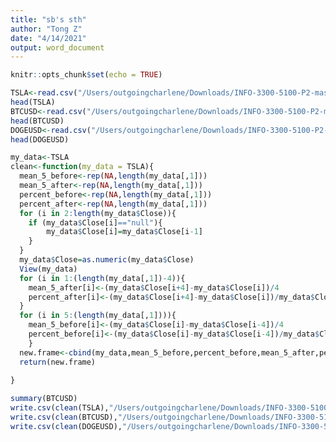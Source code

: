 ```yaml
---
title: "sb's sth"
author: "Tong Z"
date: "4/14/2021"
output: word_document
---
```


```r
knitr::opts_chunk$set(echo = TRUE)
```

```r
TSLA<-read.csv("/Users/outgoingcharlene/Downloads/INFO-3300-5100-P2-master/dataset/TSLA.csv")
head(TSLA)
BTCUSD<-read.csv("/Users/outgoingcharlene/Downloads/INFO-3300-5100-P2-master/dataset/BTC-USD.csv")
head(BTCUSD)
DOGEUSD<-read.csv("/Users/outgoingcharlene/Downloads/INFO-3300-5100-P2-master/dataset/DOGE-USD.csv")
head(DOGEUSD)
```

```r
my_data<-TSLA
clean<-function(my_data = TSLA){
  mean_5_before<-rep(NA,length(my_data[,1]))
  mean_5_after<-rep(NA,length(my_data[,1]))
  percent_before<-rep(NA,length(my_data[,1]))
  percent_after<-rep(NA,length(my_data[,1]))
  for (i in 2:length(my_data$Close)){
    if (my_data$Close[i]=="null"){
        my_data$Close[i]=my_data$Close[i-1]
    }
  }
  my_data$Close=as.numeric(my_data$Close)
  View(my_data)
  for (i in 1:(length(my_data[,1])-4)){
    mean_5_after[i]<-(my_data$Close[i+4]-my_data$Close[i])/4
    percent_after[i]<-(my_data$Close[i+4]-my_data$Close[i])/my_data$Close[i]*100
  }
  for (i in 5:(length(my_data[,1]))){
    mean_5_before[i]<-(my_data$Close[i]-my_data$Close[i-4])/4
    percent_before[i]<-(my_data$Close[i]-my_data$Close[i-4])/my_data$Close[i-4]*100
    }
  new.frame<-cbind(my_data,mean_5_before,percent_before,mean_5_after,percent_after)
  return(new.frame)
  
}

summary(BTCUSD)
write.csv(clean(TSLA),"/Users/outgoingcharlene/Downloads/INFO-3300-5100-P2-master/TSLA_1.csv",row.names = T)
write.csv(clean(BTCUSD),"/Users/outgoingcharlene/Downloads/INFO-3300-5100-P2-master/BTC-USD_1.csv",row.names = T)
write.csv(clean(DOGEUSD),"/Users/outgoingcharlene/Downloads/INFO-3300-5100-P2-master/DOGEUSD_1.csv",row.names = T)
```